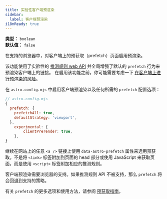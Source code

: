 ```yaml
---
title: 实验性客户端预渲染
sidebar:
  label: 客户端预渲染
i18nReady: true
---
```



<p>

**类型：** `boolean`<br />
**默认值：** `false`<br />
<Since v="4.2.0" />
</p>

在支持的浏览器中，对客户端上的预获取（prefetch）页面启用预渲染。

该功能使用了实验性的 [推测规则 web API](https://developer.mozilla.org/zh-CN/docs/Web/API/Speculation_Rules_API) 并全局增强了默认的 `prefetch` 行为来预渲染客户端上的链接。
在启用该功能之前，你可能需要考虑一下 [在客户端上进行预渲染的风险](https://developer.mozilla.org/zh-CN/docs/Web/API/Speculation_Rules_API#不安全的预获取)。

在 `astro.config.mjs` 中启用客户端预渲染以及任何所需的 `prefetch` 配置选项：

```js
// astro.config.mjs
{
  prefetch: {
    prefetchAll: true,
    defaultStrategy: 'viewport',
  },
	experimental: {
		clientPrerender: true,
	},
}
```

继续在网站上的任意 `<a />` 链接上使用 `data-astro-prefetch` 属性来选用预获取。不是将 `<link>` 标签附加到页面的 head 部分或使用 JavaScript 来获取页面，而是使用 `<script>` 标签附加相应的推测规则。

客户端预渲染需要浏览器的支持。如果推测规则 API 不被支持，那么 `prefetch` 将会回退到支持的策略。

有关 `prefetch` 的更多选项和使用方法，请参阅 [预获取指南](/zh-cn/guides/prefetch/)。
